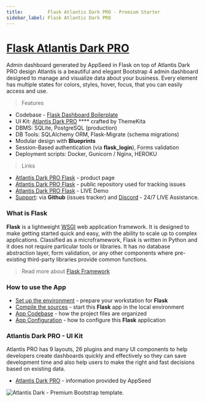 ```yaml
---
title:         Flask Atlantis Dark PRO - Premium Starter
sidebar_label: Flask Atlantis Dark PRO
---
```


# [Flask Atlantis Dark PRO](https://appseed.us/product/atlantis-dark-pro/flask/)

<SubHeading> Admin dashboard generated by AppSeed in Flask on top of Atlantis Dark PRO design</SubHeading>
Atlantis is a beautiful and elegant Bootstrap 4 admin dashboard designed to manage and visualize data about your business. Every element has multiple states for colors, styles, hover, focus, that you can easily access and use.

> Features

- Codebase - [Flask Dashboard Boilerplate](../../boilerplate-code/starters/flask-dashboard.mdx)
- UI Kit: [Atlantis Dark PRO](../../content/bootstrap-template/atlantis-pro.mdx) \*\*\*\* crafted by ThemeKita
- DBMS: SQLite, PostgreSQL (production)
- DB Tools: SQLAlchemy ORM, Flask-Migrate (schema migrations)
- Modular design with **Blueprints**
- Session-Based authentication (via **flask_login**), Forms validation
- Deployment scripts: Docker, Gunicorn / Nginx, HEROKU

> Links

- [Atlantis Dark PRO Flask](https://appseed.us/product/atlantis-dark-pro/flask/) - product page
- [Atlantis Dark PRO Flask](https://github.com/app-generator/flask-dashboard-atlantis-dark-pro) - public repository used for tracking issues
- [Atlantis Dark PRO Flask](https://flask-atlantis-dark-pro.appseed-srv1.com/) - LIVE Demo
- [Support](https://appseed.us/support): via **Github** (issues tracker) and [Discord](https://discord.gg/fZC6hup) - 24/7 LIVE Assistance.

### What is Flask

**Flask** is a lightweight [WSGI](../../content/what-is/wsgi.mdx) web application framework. It is designed to make getting started quick and easy, with the ability to scale up to complex applications. Classified as a microframework, Flask is written in Python and it does not require particular tools or libraries. It has no database abstraction layer, form validation, or any other components where pre-existing third-party libraries provide common functions.

> Read more about [Flask Framework](../../content/what-is/flask.mdx)

### How to use the App

- [Set up the environment](../../boilerplate-code/starters/flask-dashboard.mdx#environment) - prepare your workstation for **Flask**
- [Compile the sources](../../boilerplate-code/starters/flask-dashboard.mdx#build-the-app-1) - start this **Flask** app in the local environment
- [App Codebase](../../boilerplate-code/starters/flask-dashboard.mdx#app-codebase) - how the project files are organized
- [App Configuration](../../boilerplate-code/starters/flask-dashboard.mdx#app-configuration) - how to configure this **Flask** application

### Atlantis Dark PRO - UI Kit

Atlantis PRO has 9 layouts, 26 plugins and many UI components to help developers create dashboards quickly and effectively so they can save development time and also help users to make the right and fast decisions based on existing data.

- [Atlantis Dark PRO](../../content/bootstrap-template/atlantis-pro.mdx) - information provided by AppSeed

![Atlantis Dark - Premium Bootstrap template.](../../../static/assets/docs-atlantis-pro-screen.jpg)
